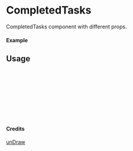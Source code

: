 
<Meta of={CompletedTasks} title="unDraw/CompletedTasks" />

# CompletedTasks

CompletedTasks component with different props.

#### Example

<Canvas of={CompletedTasks.Primary} />

## Usage

```ts
import { CompletedTasks } from "yadl-ui";

const Example = () => {
  return (
      <CompletedTasks />
  );
};

export default Example;
```

#### Credits
[unDraw](https://undraw.co/illustrations)
